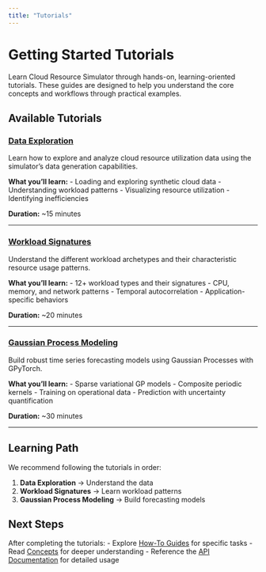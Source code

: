 ```yaml
---
title: "Tutorials"
---
```


# Getting Started Tutorials

Learn Cloud Resource Simulator through hands-on, learning-oriented tutorials. These guides are designed to help you understand the core concepts and workflows through practical examples.

## Available Tutorials

### [Data Exploration](data-exploration.qmd)
Learn how to explore and analyze cloud resource utilization data using the simulator's data generation capabilities.

**What you'll learn:**
- Loading and exploring synthetic cloud data
- Understanding workload patterns
- Visualizing resource utilization
- Identifying inefficiencies

**Duration:** ~15 minutes

---

### [Workload Signatures](workload-signatures.qmd)
Understand the different workload archetypes and their characteristic resource usage patterns.

**What you'll learn:**
- 12+ workload types and their signatures
- CPU, memory, and network patterns
- Temporal autocorrelation
- Application-specific behaviors

**Duration:** ~20 minutes

---

### [Gaussian Process Modeling](gaussian-processes.qmd)
Build robust time series forecasting models using Gaussian Processes with GPyTorch.

**What you'll learn:**
- Sparse variational GP models
- Composite periodic kernels
- Training on operational data
- Prediction with uncertainty quantification

**Duration:** ~30 minutes

---

## Learning Path

We recommend following the tutorials in order:

1. **Data Exploration** → Understand the data
2. **Workload Signatures** → Learn workload patterns
3. **Gaussian Process Modeling** → Build forecasting models

## Next Steps

After completing the tutorials:
- Explore [How-To Guides](../how-to/index.qmd) for specific tasks
- Read [Concepts](../concepts/index.qmd) for deeper understanding
- Reference the [API Documentation](../reference/index.qmd) for detailed usage
